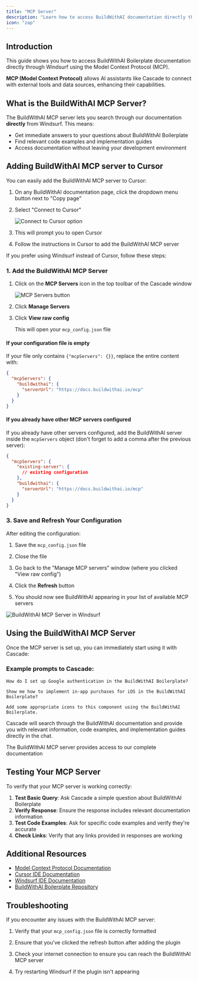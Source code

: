 ```yaml
---
title: "MCP Server"
description: "Learn how to access BuildWithAI documentation directly through Cursor or Windsurf using the Model Context Protocol"
icon: "zap"
---
```


## Introduction

This guide shows you how to access BuildWithAI Boilerplate documentation directly through Windsurf using the Model Context Protocol (MCP).

<Info>**MCP (Model Context Protocol)** allows AI assistants like Cascade to connect with external tools and data sources, enhancing their capabilities.</Info>

## What is the BuildWithAI MCP Server?

The BuildWithAI MCP server lets you search through our documentation **directly** from Windsurf. This means:

- Get immediate answers to your questions about BuildWithAI Boilerplate
- Find relevant code examples and implementation guides
- Access documentation without leaving your development environment

## Adding BuildWithAI MCP server to Cursor

You can easily add the BuildWithAI MCP server to Cursor:

1. On any BuildWithAI documentation page, click the dropdown menu button next to "Copy page"
   
2. Select "Connect to Cursor"
   
   ![Connect to Cursor option](/images/mcp-cursor.png)
   
3. This will prompt you to open Cursor
   
4. Follow the instructions in Cursor to add the BuildWithAI MCP server

<Accordion title="Configuring the MCP Server in Windsurf">
If you prefer using Windsurf instead of Cursor, follow these steps:

### 1. Add the BuildWithAI MCP Server

1. Click on the **MCP Servers** icon in the top toolbar of the Cascade window
   
   ![MCP Servers button](/images/mcp-servers-button.png)
   
2. Click **Manage Servers**
   
3. Click **View raw config** <Icon icon="file-text" color="#fff" /> 

    This will open your `mcp_config.json` file

#### If your configuration file is empty

If your file only contains `{"mcpServers": {}}`, replace the entire content with:

```json
{
  "mcpServers": {
    "buildwithai": {
      "serverUrl": "https://docs.buildwithai.io/mcp"
    }
  }
}
```

#### If you already have other MCP servers configured

If you already have other servers configured, add the BuildWithAI server inside the `mcpServers` object (don't forget to add a comma after the previous server):

```json
{
  "mcpServers": {
    "existing-server": {
      // existing configuration
    },
    "buildwithai": {
      "serverUrl": "https://docs.buildwithai.io/mcp"
    }
  }
}
```

### 3. Save and Refresh Your Configuration

After editing the configuration:

1. Save the `mcp_config.json` file
   
2. Close the file
   
3. Go back to the "Manage MCP servers" window (where you clicked "View raw config")
   
4. Click the **Refresh** <Icon icon="rotate-cw" color="#fff" /> button
   
5. You should now see BuildWithAI appearing in your list of available MCP servers

![BuildWithAI MCP Server in Windsurf](/images/mpc-windsurf.png)
</Accordion>

## Using the BuildWithAI MCP Server

Once the MCP server is set up, you can immediately start using it with Cascade:

### Example prompts to Cascade:

```text
How do I set up Google authentication in the BuildWithAI Boilerplate?
```

```text
Show me how to implement in-app purchases for iOS in the BuildWithAI Boilerplate?
```

```text
Add some appropriate icons to this component using the BuildWithAI Boilerplate.
```

Cascade will search through the BuildWithAI documentation and provide you with relevant information, code examples, and implementation guides directly in the chat.

<Check>The BuildWithAI MCP server provides access to our complete documentation</Check>

## Testing Your MCP Server

To verify that your MCP server is working correctly:

1. **Test Basic Query**: Ask Cascade a simple question about BuildWithAI Boilerplate
2. **Verify Response**: Ensure the response includes relevant documentation information
3. **Test Code Examples**: Ask for specific code examples and verify they're accurate
4. **Check Links**: Verify that any links provided in responses are working

## Additional Resources

- [Model Context Protocol Documentation](https://modelcontextprotocol.io/)
- [Cursor IDE Documentation](https://cursor.sh/docs)
- [Windsurf IDE Documentation](https://windsurf.ai/docs)
- [BuildWithAI Boilerplate Repository](https://github.com/buildwithai/boilerplate)

## Troubleshooting

If you encounter any issues with the BuildWithAI MCP server:

1. Verify that your `mcp_config.json` file is correctly formatted
   
2. Ensure that you've clicked the refresh button after adding the plugin
   
3. Check your internet connection to ensure you can reach the BuildWithAI MCP server
   
4. Try restarting Windsurf if the plugin isn't appearing



